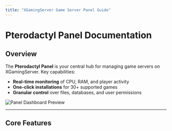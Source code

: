 ```yaml
---
title: "XGamingServer Game Server Panel Guide"
---
```


# Pterodactyl Panel Documentation

## Overview

The **Pterodactyl Panel** is your central hub for managing game servers on XGamingServer. Key capabilities:

- **Real-time monitoring** of CPU, RAM, and player activity
- **One-click installations** for 30\+ supported games
- **Granular control** over files, databases, and user permissions

![Panel Dashboard Preview](/images/panel.png)

---

## Core Features

<CardGroup cols="2">
  <Card title="Console" icon="sparkles" iconType="regular" href="/Game-Panel/Console">
    
  </Card>
  <Card title="New Card" icon="sparkles">
    
  </Card>
</CardGroup>